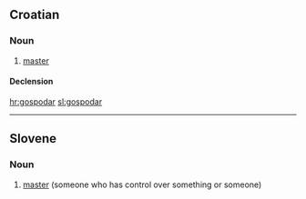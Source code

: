 ==Croatian==

===Noun===
{{hr-noun|g=m|gospodari}}

# [[master]]

====Declension====
{{hr-decl-noun
|gospodar|gospodari
|gospodara|gospodara
|gospodaru|gospodarima
|gospodara|gospodare
|gospodaru|gospodari
|gospodaru|gospodarima
|gospodarom|gospodarima
}}

[[hr:gospodar]]
[[sl:gospodar]]

----
{{rfc-auto|sort languages}}
==Slovene==

===Noun===
{{infl|sl|noun|g=m}}

# [[master]] (someone who has control over something or someone)

{{tbot entry|Slovene|master|2008|April|sl}}